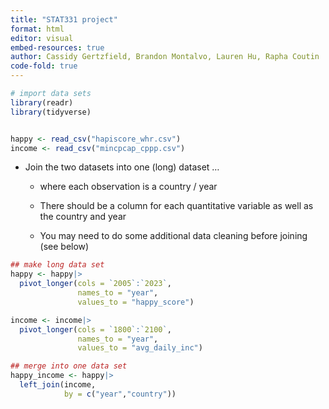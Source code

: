 ```yaml
---
title: "STAT331 project"
format: html
editor: visual
embed-resources: true
author: Cassidy Gertzfield, Brandon Montalvo, Lauren Hu, Rapha Coutin
code-fold: true
---
```


```r
# import data sets
library(readr)
library(tidyverse)


happy <- read_csv("hapiscore_whr.csv")
income <- read_csv("mincpcap_cppp.csv")
```

-   Join the two datasets into one (long) dataset ...

    -   where each observation is a country / year

    -   There should be a column for each quantitative variable as well as the country and year

    -   You may need to do some additional data cleaning before joining (see below)

```r
## make long data set 
happy <- happy|>
  pivot_longer(cols = `2005`:`2023`,
               names_to = "year",
               values_to = "happy_score")

income <- income|>
  pivot_longer(cols = `1800`:`2100`,
               names_to = "year",
               values_to = "avg_daily_inc")
```

```r
## merge into one data set 
happy_income <- happy|>
  left_join(income, 
            by = c("year","country"))
```
